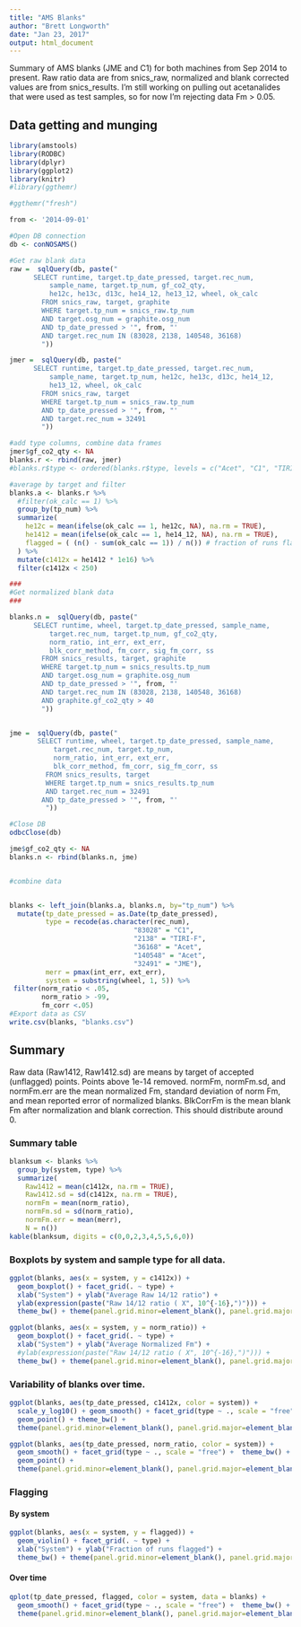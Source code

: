 ```yaml
---
title: "AMS Blanks"
author: "Brett Longworth"
date: "Jan 23, 2017"
output: html_document
---
```


Summary of AMS blanks (JME and C1) for both machines from Sep 2014 to present. Raw ratio data are from snics_raw, normalized and blank corrected values are from snics_results. I'm still working on pulling out acetanalides that were used as test samples, so for now I'm rejecting data Fm > 0.05. 

## Data getting and munging

```r
library(amstools)
library(RODBC)
library(dplyr)
library(ggplot2)
library(knitr)
#library(ggthemr)

#ggthemr("fresh")

from <- '2014-09-01'

#Open DB connection
db <- conNOSAMS()

#Get raw blank data
raw =  sqlQuery(db, paste("
      SELECT runtime, target.tp_date_pressed, target.rec_num, 
          sample_name, target.tp_num, gf_co2_qty, 
          he12c, he13c, d13c, he14_12, he13_12, wheel, ok_calc
        FROM snics_raw, target, graphite
      	WHERE target.tp_num = snics_raw.tp_num
        AND target.osg_num = graphite.osg_num
        AND tp_date_pressed > '", from, "'
        AND target.rec_num IN (83028, 2138, 140548, 36168)
        "))

jmer =  sqlQuery(db, paste("
      SELECT runtime, target.tp_date_pressed, target.rec_num, 
          sample_name, target.tp_num, he12c, he13c, d13c, he14_12, 
          he13_12, wheel, ok_calc
        FROM snics_raw, target
      	WHERE target.tp_num = snics_raw.tp_num
        AND tp_date_pressed > '", from, "'
        AND target.rec_num = 32491
        "))

#add type columns, combine data frames
jmer$gf_co2_qty <- NA
blanks.r <- rbind(raw, jmer)
#blanks.r$type <- ordered(blanks.r$type, levels = c("Acet", "C1", "TIRI-F", "JME"))

#average by target and filter
blanks.a <- blanks.r %>%
  #filter(ok_calc == 1) %>%
  group_by(tp_num) %>%
  summarize(
    he12c = mean(ifelse(ok_calc == 1, he12c, NA), na.rm = TRUE),
    he1412 = mean(ifelse(ok_calc == 1, he14_12, NA), na.rm = TRUE),
    flagged = ( (n() - sum(ok_calc == 1)) / n()) # fraction of runs flagged
  ) %>%
  mutate(c1412x = he1412 * 1e16) %>%
  filter(c1412x < 250) 

###
#Get normalized blank data
###

blanks.n =  sqlQuery(db, paste("
      SELECT runtime, wheel, target.tp_date_pressed, sample_name,
          target.rec_num, target.tp_num, gf_co2_qty, 
          norm_ratio, int_err, ext_err, 
          blk_corr_method, fm_corr, sig_fm_corr, ss
        FROM snics_results, target, graphite
        WHERE target.tp_num = snics_results.tp_num
        AND target.osg_num = graphite.osg_num
        AND tp_date_pressed > '", from, "'
        AND target.rec_num IN (83028, 2138, 140548, 36168)
        AND graphite.gf_co2_qty > 40
        "))


jme =  sqlQuery(db, paste("
       SELECT runtime, wheel, target.tp_date_pressed, sample_name, 
           target.rec_num, target.tp_num,
           norm_ratio, int_err, ext_err,
           blk_corr_method, fm_corr, sig_fm_corr, ss
         FROM snics_results, target
         WHERE target.tp_num = snics_results.tp_num
         AND target.rec_num = 32491
        AND tp_date_pressed > '", from, "'
         "))

#Close DB
odbcClose(db)

jme$gf_co2_qty <- NA
blanks.n <- rbind(blanks.n, jme)


#combine data


blanks <- left_join(blanks.a, blanks.n, by="tp_num") %>%
  mutate(tp_date_pressed = as.Date(tp_date_pressed),
         type = recode(as.character(rec_num), 
                               "83028" = "C1", 
                               "2138" = "TIRI-F", 
                               "36168" = "Acet", 
                               "140548" = "Acet",
                               "32491" = "JME"),
         merr = pmax(int_err, ext_err),
         system = substring(wheel, 1, 5)) %>%
 filter(norm_ratio < .05, 
        norm_ratio > -99, 
        fm_corr <.05) 
#Export data as CSV
write.csv(blanks, "blanks.csv")
```


## Summary

Raw data (Raw1412, Raw1412.sd) are means by target of accepted (unflagged) points. Points above 1e-14 removed. normFm, normFm.sd, and normFm.err are the mean normalized Fm, standard deviation of norm Fm, and mean reported error of normalized blanks. BlkCorrFm is the mean blank Fm after normalization and blank correction. This should distribute around 0.

### Summary table

```r

blanksum <- blanks %>%
  group_by(system, type) %>%
  summarize(
    Raw1412 = mean(c1412x, na.rm = TRUE),
    Raw1412.sd = sd(c1412x, na.rm = TRUE),
    normFm = mean(norm_ratio),
    normFm.sd = sd(norm_ratio),
    normFm.err = mean(merr),
    N = n())
kable(blanksum, digits = c(0,0,2,3,4,5,5,6,0))
```

### Boxplots by system and sample type for all data.

```r
ggplot(blanks, aes(x = system, y = c1412x)) + 
  geom_boxplot() + facet_grid(. ~ type) + 
  xlab("System") + ylab("Average Raw 14/12 ratio") +
  ylab(expression(paste("Raw 14/12 ratio ( X", 10^{-16},")"))) +
  theme_bw() + theme(panel.grid.minor=element_blank(), panel.grid.major=element_blank())

ggplot(blanks, aes(x = system, y = norm_ratio)) + 
  geom_boxplot() + facet_grid(. ~ type) + 
  xlab("System") + ylab("Average Normalized Fm") +
  #ylab(expression(paste("Raw 14/12 ratio ( X", 10^{-16},")"))) +
  theme_bw() + theme(panel.grid.minor=element_blank(), panel.grid.major=element_blank())
```

### Variability of blanks over time.

```r
ggplot(blanks, aes(tp_date_pressed, c1412x, color = system)) +
  scale_y_log10() + geom_smooth() + facet_grid(type ~ ., scale = "free") + 
  geom_point() + theme_bw() + 
  theme(panel.grid.minor=element_blank(), panel.grid.major=element_blank())

ggplot(blanks, aes(tp_date_pressed, norm_ratio, color = system)) +
  geom_smooth() + facet_grid(type ~ ., scale = "free") +  theme_bw() + 
  geom_point() + 
  theme(panel.grid.minor=element_blank(), panel.grid.major=element_blank())
```

### Flagging

#### By system
```r
ggplot(blanks, aes(x = system, y = flagged)) + 
  geom_violin() + facet_grid(. ~ type) + 
  xlab("System") + ylab("Fraction of runs flagged") +
  theme_bw() + theme(panel.grid.minor=element_blank(), panel.grid.major=element_blank())
```

#### Over time

```r
qplot(tp_date_pressed, flagged, color = system, data = blanks) +
  geom_smooth() + facet_grid(type ~ ., scale = "free") +  theme_bw() + 
  theme(panel.grid.minor=element_blank(), panel.grid.major=element_blank())
```


